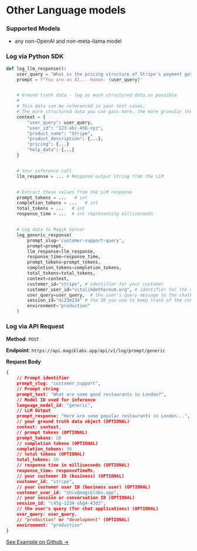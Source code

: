 # Other Language models

### Supported Models

- any non-OpenAI and non-meta-llama model

### Log via Python SDK

```python
def log_llm_response():
    user_query = "What is the pricing structure of Stripe's payment gateway?"
    prompt = f"You are an AI... Human: {user_query}"


    # Ground truth data - log as much structured data as possible
    #
    # This data can be referenced in your test cases.
    # The more structured data you can pass here, the more granular the tests we can write.
    context = {
        "user_query": user_query,
        "user_id": "123-abc-456-xyz",
        "product_name": "Stripe",
        "product_description": {...},
        "pricing": {...}
        "help_data": {...}
    }


    # Your inference call
    llm_response = ... # Response output string from the LLM


    # Extract these values from the LLM response
    prompt_tokens = ...   # int
    completion_tokens = ...   # int
    total_tokens = ...   # int
    response_time = ...  # int representing milliseconds


    # Log data to Magik Server
    log_generic_response(
        prompt_slug='customer-support-query',
        prompt=prompt,
        llm_response=llm_response,
        response_time=response_time,
        prompt_tokens=prompt_tokens,
        completion_tokens=completion_tokens,
        total_tokens=total_tokens,
        context=context,
        customer_id="stripe", # identifier for your customer
        customer_user_id="vitalik@ethereum.org", # identifier for the user interacting with the chatbot
        user_query=user_query,	# the user's query message to the chatbot
        session_id="di23m234" # the ID you use to keep track of the conversation / session
        environment="production"
    )
```

### Log via API Request

**Method**: `POST`

**Endpoint**: `https://api.magiklabs.app/api/v1/log/prompt/generic`

**Request Body**

```json
{
    // Prompt identifier
    prompt_slug: "customer_support",
    // Prompt string
    prompt_text: "What are some good restaurants in London?",
    // Model ID used for inference
    language_model_id: "generic",
    // LLM Output
    prompt_response: "Here are some popular restaurants in London...",
    // your ground truth data object (OPTIONAL)
    context: context,
    // prompt tokens (OPTIONAL)
    prompt_tokens: 20
    // completion tokens (OPTIONAL)
    completion_tokens: 30
    // total tokens (OPTIONAL)
    total_tokens: 50
    // response time in milliseconds (OPTIONAL)
    response_time: responseTimeMs,
    // your customer ID (business) (OPTIONAL)
    customer_id: "stripe",
    // your customer user ID (business user) (OPTIONAL)
    customer_user_id: "shiv@magiklabs.app",
    // your session or conversation ID (OPTIONAL)
    session_id: "c45g-1234-s6g4-43d3",
    // the user's query (for chat applications) (OPTIONAL)
    user_query: user_query,
    // "production" or "development" (OPTIONAL)
    environment: "production"
}
```

[See Example on Github →](#)
